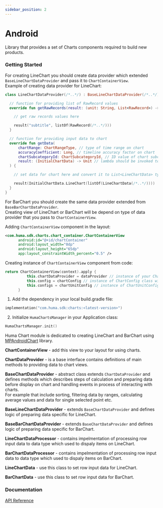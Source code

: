 ```yaml
---
sidebar_position: 2
---
```




# Android
Library that provides a set of Charts components required to build new products. 

### Getting Started
<Tabs>
<TabItem value="example" label="Example" default>

  For creating LineChart you should create data provider which extended `BaseLineChartDataProvider` and pass it to `ChartContainerView`.  
  Example of creating data provider for LineChart:

  ```kotlin
  class LineChartDataProvider(/*..*/) : BaseLineChartDataProvider(/*..*/) {

    // function for providing list of RawRecord values
    override fun getRawRecords(result: (unit: String, List<RawRecord>) -> Unit) {

      // get raw records values here

      result("subtitle", listOf(RawRecord(/*..*/)))
    }

    // function for providing input data to chart
    override fun getData(
        chartRange: ChartRangeType, // type of time range on chart
        accuracyCoefficient: Long, // timeline accuracy factor on chart
        chartSubcategoryId: ChartSubcategoryId, // ID value of chart subcategory
        result: (InitialChartData) -> Unit // lambda should be invoked to provide result of input data
    ) {

      // set data for chart here and convert it to List<LineChartData> type

      result(InitialChartData.LineChart(listOf(LineChartData(/*..*/))))
    }
  }
  ```
  
For BarChart you should create the same data provider extended from `BaseBarChartDataProvider`.  
Creating view of LineChart or BarChart will be depend on type of data provider that you pass to `ChartContainerView`.  
  
Adding `ChartContainerView` component in the layout:
  ```xml
 <com.huma.sdk.charts.chart_container.ChartContainerView
        android:id="@+id/chartContainer"
        android:layout_width="0dp"
        android:layout_height="65dp"
        app:layout_constraintWidth_percent="0.5" />
  ```

Creating instance of `ChartContainerView` component from code:
  ```kotlin
  return ChartContainerView(context).apply {
            this.chartDataProvider = dataProvider // instance of your ChartDataProvider implementation class
            this.config = chartConfig // instance of ChartConfig class with configuration chart view
            this.configs = chartUnitConfig // instance of ChartUnitConfig class with configuration of chart subcategory item
        }
  ```
</TabItem>
<TabItem value="installing" label="Installing">

1. Add the dependency in your local build.gradle file:
```kotlin
implementation("com.huma.sdk:charts:<latest-version>")
```

2. Initialize `HumaChartsManager` in your Application class:
```kotlin
HumaChartsManager.init()
```
</TabItem>
<TabItem value="readme" label="Readme" default>

Huma Chart module is dedicated to creating LineChart and BarChart using [MPAndroidChart](https://github.com/PhilJay/MPAndroidChart) library.  

**ChartContainerView** - add this view to your layout for using charts. 

**ChartDataProvider** - is a base interface contains definitions of main methods to providing data to chart views.  

**BaseChartDataProvider** - abstract class extends `ChartDataProvider` and defines methods which describes steps of calculation and preparing data before display on chart and handling events in process of interacting with charts.  
For example that include sorting, filtering data by ranges, calculating average values and data for single selected point etc.   

**BaseLineChartDataProvider** - extends `BaseChartDataProvider` and defines logic of preparing data specific for LineChart.

**BaseBarChartDataProvider** - extends `BaseChartDataProvider` and defines logic of preparing data specific for BarChart.

**LineChartDataProcessor** - contains impelmentation of processing row input data to data type which used to dispaly items on LineChart.

**BarChartDataProcessor** - contains impelmentation of processing row input data to data type which used to dispaly items on BarChart. 

**LineChartData** - use this class to set row input data for LineChart.

**BarChartData** - use this class to set row input data for BarChart.


### Documentation  
[API Reference](https://github.com/huma-engineering/huma-android-sdk/releases)  

</TabItem>
<TabItem value="changelog" label="Changelog">
  
</TabItem>
</Tabs>
